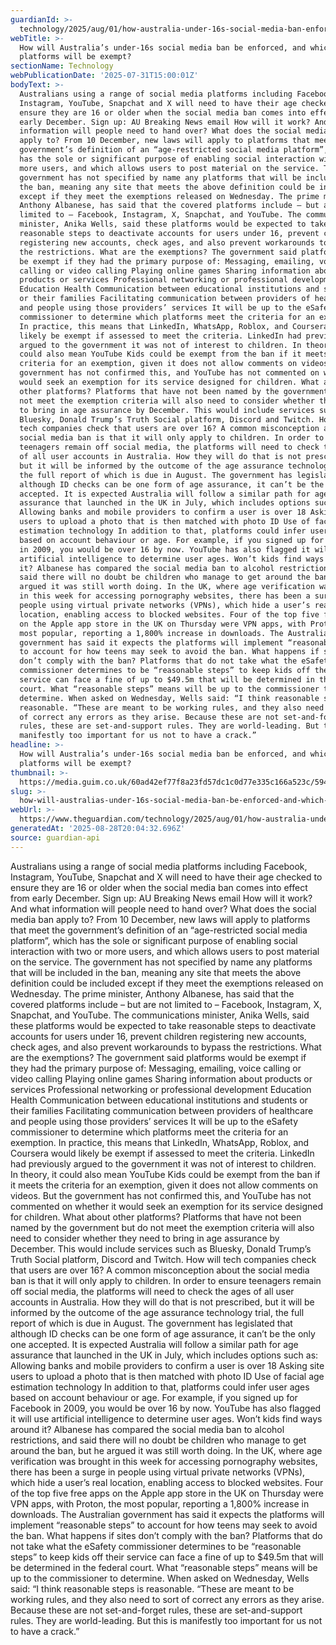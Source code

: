 ```yaml
---
guardianId: >-
  technology/2025/aug/01/how-australia-under-16s-social-media-ban-enforced-tiktok-instagram-facebook-exempt-platforms
webTitle: >-
  How will Australia’s under-16s social media ban be enforced, and which
  platforms will be exempt?
sectionName: Technology
webPublicationDate: '2025-07-31T15:00:01Z'
bodyText: >-
  Australians using a range of social media platforms including Facebook,
  Instagram, YouTube, Snapchat and X will need to have their age checked to
  ensure they are 16 or older when the social media ban comes into effect from
  early December. Sign up: AU Breaking News email How will it work? And what
  information will people need to hand over? What does the social media ban
  apply to? From 10 December, new laws will apply to platforms that meet the
  government’s definition of an “age-restricted social media platform”, which
  has the sole or significant purpose of enabling social interaction with two or
  more users, and which allows users to post material on the service. The
  government has not specified by name any platforms that will be included in
  the ban, meaning any site that meets the above definition could be included
  except if they meet the exemptions released on Wednesday. The prime minister,
  Anthony Albanese, has said that the covered platforms include – but are not
  limited to – Facebook, Instagram, X, Snapchat, and YouTube. The communications
  minister, Anika Wells, said these platforms would be expected to take
  reasonable steps to deactivate accounts for users under 16, prevent children
  registering new accounts, check ages, and also prevent workarounds to bypass
  the restrictions. What are the exemptions? The government said platforms would
  be exempt if they had the primary purpose of: Messaging, emailing, voice
  calling or video calling Playing online games Sharing information about
  products or services Professional networking or professional development
  Education Health Communication between educational institutions and students
  or their families Facilitating communication between providers of healthcare
  and people using those providers’ services It will be up to the eSafety
  commissioner to determine which platforms meet the criteria for an exemption.
  In practice, this means that LinkedIn, WhatsApp, Roblox, and Coursera would
  likely be exempt if assessed to meet the criteria. LinkedIn had previously
  argued to the government it was not of interest to children. In theory, it
  could also mean YouTube Kids could be exempt from the ban if it meets the
  criteria for an exemption, given it does not allow comments on videos. But the
  government has not confirmed this, and YouTube has not commented on whether it
  would seek an exemption for its service designed for children. What about
  other platforms? Platforms that have not been named by the government but do
  not meet the exemption criteria will also need to consider whether they need
  to bring in age assurance by December. This would include services such as
  Bluesky, Donald Trump’s Truth Social platform, Discord and Twitch. How will
  tech companies check that users are over 16? A common misconception about the
  social media ban is that it will only apply to children. In order to ensure
  teenagers remain off social media, the platforms will need to check the ages
  of all user accounts in Australia. How they will do that is not prescribed,
  but it will be informed by the outcome of the age assurance technology trial,
  the full report of which is due in August. The government has legislated that
  although ID checks can be one form of age assurance, it can’t be the only one
  accepted. It is expected Australia will follow a similar path for age
  assurance that launched in the UK in July, which includes options such as:
  Allowing banks and mobile providers to confirm a user is over 18 Asking site
  users to upload a photo that is then matched with photo ID Use of facial age
  estimation technology In addition to that, platforms could infer user ages
  based on account behaviour or age. For example, if you signed up for Facebook
  in 2009, you would be over 16 by now. YouTube has also flagged it will use
  artificial intelligence to determine user ages. Won’t kids find ways around
  it? Albanese has compared the social media ban to alcohol restrictions, and
  said there will no doubt be children who manage to get around the ban, but he
  argued it was still worth doing. In the UK, where age verification was brought
  in this week for accessing pornography websites, there has been a surge in
  people using virtual private networks (VPNs), which hide a user’s real
  location, enabling access to blocked websites. Four of the top five free apps
  on the Apple app store in the UK on Thursday were VPN apps, with Proton, the
  most popular, reporting a 1,800% increase in downloads. The Australian
  government has said it expects the platforms will implement “reasonable steps”
  to account for how teens may seek to avoid the ban. What happens if sites
  don’t comply with the ban? Platforms that do not take what the eSafety
  commissioner determines to be “reasonable steps” to keep kids off their
  service can face a fine of up to $49.5m that will be determined in the federal
  court. What “reasonable steps” means will be up to the commissioner to
  determine. When asked on Wednesday, Wells said: “I think reasonable steps is
  reasonable. “These are meant to be working rules, and they also need to sort
  of correct any errors as they arise. Because these are not set-and-forget
  rules, these are set-and-support rules. They are world-leading. But this is
  manifestly too important for us not to have a crack.”
headline: >-
  How will Australia’s under-16s social media ban be enforced, and which
  platforms will be exempt?
thumbnail: >-
  https://media.guim.co.uk/60ad42ef77f8a23fd57dc1c0d77e335c166a523c/594_117_1964_1571/500.jpg
slug: >-
  how-will-australias-under-16s-social-media-ban-be-enforced-and-which-platforms-will-be-exempt
webUrl: >-
  https://www.theguardian.com/technology/2025/aug/01/how-australia-under-16s-social-media-ban-enforced-tiktok-instagram-facebook-exempt-platforms
generatedAt: '2025-08-28T20:04:32.696Z'
source: guardian-api
---
```

Australians using a range of social media platforms including Facebook, Instagram, YouTube, Snapchat and X will need to have their age checked to ensure they are 16 or older when the social media ban comes into effect from early December. Sign up: AU Breaking News email How will it work? And what information will people need to hand over? What does the social media ban apply to? From 10 December, new laws will apply to platforms that meet the government’s definition of an “age-restricted social media platform”, which has the sole or significant purpose of enabling social interaction with two or more users, and which allows users to post material on the service. The government has not specified by name any platforms that will be included in the ban, meaning any site that meets the above definition could be included except if they meet the exemptions released on Wednesday. The prime minister, Anthony Albanese, has said that the covered platforms include – but are not limited to – Facebook, Instagram, X, Snapchat, and YouTube. The communications minister, Anika Wells, said these platforms would be expected to take reasonable steps to deactivate accounts for users under 16, prevent children registering new accounts, check ages, and also prevent workarounds to bypass the restrictions. What are the exemptions? The government said platforms would be exempt if they had the primary purpose of: Messaging, emailing, voice calling or video calling Playing online games Sharing information about products or services Professional networking or professional development Education Health Communication between educational institutions and students or their families Facilitating communication between providers of healthcare and people using those providers’ services It will be up to the eSafety commissioner to determine which platforms meet the criteria for an exemption. In practice, this means that LinkedIn, WhatsApp, Roblox, and Coursera would likely be exempt if assessed to meet the criteria. LinkedIn had previously argued to the government it was not of interest to children. In theory, it could also mean YouTube Kids could be exempt from the ban if it meets the criteria for an exemption, given it does not allow comments on videos. But the government has not confirmed this, and YouTube has not commented on whether it would seek an exemption for its service designed for children. What about other platforms? Platforms that have not been named by the government but do not meet the exemption criteria will also need to consider whether they need to bring in age assurance by December. This would include services such as Bluesky, Donald Trump’s Truth Social platform, Discord and Twitch. How will tech companies check that users are over 16? A common misconception about the social media ban is that it will only apply to children. In order to ensure teenagers remain off social media, the platforms will need to check the ages of all user accounts in Australia. How they will do that is not prescribed, but it will be informed by the outcome of the age assurance technology trial, the full report of which is due in August. The government has legislated that although ID checks can be one form of age assurance, it can’t be the only one accepted. It is expected Australia will follow a similar path for age assurance that launched in the UK in July, which includes options such as: Allowing banks and mobile providers to confirm a user is over 18 Asking site users to upload a photo that is then matched with photo ID Use of facial age estimation technology In addition to that, platforms could infer user ages based on account behaviour or age. For example, if you signed up for Facebook in 2009, you would be over 16 by now. YouTube has also flagged it will use artificial intelligence to determine user ages. Won’t kids find ways around it? Albanese has compared the social media ban to alcohol restrictions, and said there will no doubt be children who manage to get around the ban, but he argued it was still worth doing. In the UK, where age verification was brought in this week for accessing pornography websites, there has been a surge in people using virtual private networks (VPNs), which hide a user’s real location, enabling access to blocked websites. Four of the top five free apps on the Apple app store in the UK on Thursday were VPN apps, with Proton, the most popular, reporting a 1,800% increase in downloads. The Australian government has said it expects the platforms will implement “reasonable steps” to account for how teens may seek to avoid the ban. What happens if sites don’t comply with the ban? Platforms that do not take what the eSafety commissioner determines to be “reasonable steps” to keep kids off their service can face a fine of up to $49.5m that will be determined in the federal court. What “reasonable steps” means will be up to the commissioner to determine. When asked on Wednesday, Wells said: “I think reasonable steps is reasonable. “These are meant to be working rules, and they also need to sort of correct any errors as they arise. Because these are not set-and-forget rules, these are set-and-support rules. They are world-leading. But this is manifestly too important for us not to have a crack.”
